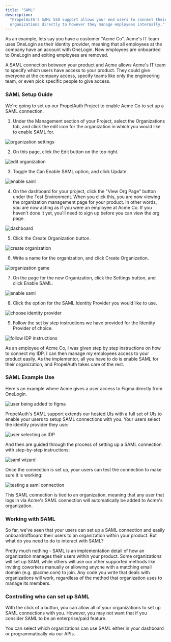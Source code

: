 ```yaml
---
title: "SAML"
description:
  "PropelAuth's SAML SSO support allows your end users to connect their
  organizations directly to however they manage employees internally."
---
```


As an example, lets say you have a customer "Acme Co". Acme's IT team uses
OneLogin as their identity provider, meaning that all employees at the company
have an account with OneLogin. New employees are onboarded to OneLogin and
exiting employees are removed.

A SAML connection between your product and Acme allows Acme's IT team to specify
which users have access to your product. They could give everyone at the company
access, specify teams like only the engineering team, or even pick specific
people to give access.

### SAML Setup Guide

We're going to set up our PropelAuth Project to enable Acme Co to set up a SAML connection.

1. Under the Management section of your Project, select the Organizations tab, and click the edit icon for the organization in which you would like to enable SAML for.

![organization settings](/images/saml-setup-11.png)

2. On this page, click the Edit button on the top right.

![edit organization](/images/saml-setup-12.png)

3. Toggle the Can Enable SAML option, and click Update.

![enable saml](/images/saml-setup-13.png)

4. On the dashboard for your project, click the "View Org Page" button under the Test Environment. When you click this, you are now viewing the organization management page for your product. In other words, you are now acting as if you were an employee at Acme Co. If you haven't done it yet, you'll need to sign up before you can view the org page.

![dashboard](/images/saml-setup-3.png)

5. Click the Create Organization button.

![create organization](/images/saml-setup-4.png)

6. Write a name for the organization, and click Create Organization.

![organization game](/images/saml-setup-9.png)

7. On the page for the new Organization, click the Settings button, and click Enable SAML.

![enable saml](/images/saml-setup-10.png)

8. Click the option for the SAML Identity Provider you would like to use.

![choose identity provider](/images/saml-setup-7.png)

9. Follow the set by step instructions we have provided for the Identity Provider of choice.

![follow IDP instructions](/images/saml-setup-8.png)

As an employee of Acme Co, I was given step by step instructions on how to connect my IDP. I can then manage my employees access to your product easily. As the implementor, all you have to do is enable SAML for their organization, and PropelAuth takes care of the rest.


### SAML Example Use

Here's an example where Acme gives a user access to Figma directly from
OneLogin.

![user being added to figma](/images/saml-1.png)

PropelAuth's SAML support extends our [hosted UIs](https://demo.propelauth.com/)
with a full set of UIs to enable your users to setup SAML connections with you.
Your users select the identity provider they use:

![user selecting an IDP](/images/saml-2.png)

And then are guided through the process of setting up a SAML connection with
step-by-step instructions:

![saml wizard](/images/saml-3.png)

Once the connection is set up, your users can test the connection to make sure
it is working:

![testing a saml connection](/images/saml-4.png)

This SAML connection is tied to an organization, meaning that any user that logs
in via Acme's SAML connection will automatically be added to Acme's
organization.

### Working with SAML

So far, we've seen that your users can set up a SAML connection and easily
onboard/offboard their users to an organization within your product. But what do
you need to do to interact with SAML?

Pretty much nothing - SAML is an implementation detail of how an organization
manages their users within your product. Some organizations will set up SAML
while others will use our other supported methods like inviting coworkers
manually or allowing anyone with a matching email domain (e.g. @acme.com) to
join. Any code you write that deals with organizations will work, regardless of
the method that organization uses to manage its members.

### Controlling who can set up SAML

With the click of a button, you can allow all of your organizations to set up
SAML connections with you. However, you may not want that if you consider SAML
to be an enterprise/paid feature.

You can select which organizations can use SAML either in your dashboard or
programmatically via our APIs.
